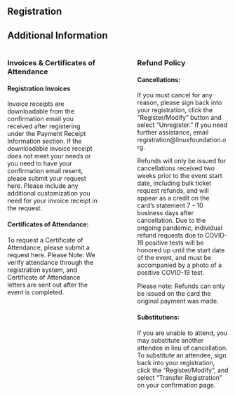
## Registration

## Additional Information

:::: {.columns}

::: {.column width="45%"}


### Invoices & Certificates of Attendance
#### Registration Invoices
Invoice receipts are downloadable from the confirmation email you received after registering under the Payment Receipt Information section. If the downloadable invoice receipt does not meet your needs or you need to have your confirmation email resent, please submit your request here. Please include any additional customization you need for your invoice receipt in the request.

#### Certificates of Attendance:
To request a Certificate of Attendance, please submit a request here. Please Note: We verify attendance through the registration system, and Certificate of Attendance letters are sent out after the event is completed.


:::

::: {.column width="10%"}
<!-- empty column to create gap -->
:::

::: {.column width="45%"}
### Refund Policy
#### Cancellations:
If you must cancel for any reason, please sign back into your registration, click the “Register/Modify” button and select “Unregister.” If you need further assistance, email registration@linuxfoundation.org.

Refunds will only be issued for cancellations received two weeks prior to the event start date, including bulk ticket request refunds, and will appear as a credit on the card’s statement 7 – 10 business days after cancellation. Due to the ongoing pandemic, individual refund requests due to COVID-19 positive tests will be honored up until the start date of the event, and must be accompanied by a photo of a positive COVID-19 test.

Please note: Refunds can only be issued on the card the original payment was made.

#### Substitutions:
If you are unable to attend, you may substitute another attendee in lieu of cancellation. To substitute an attendee, sign back into your registration, click the “Register/Modify”, and select “Transfer Registration” on your confirmation page.

:::

::::